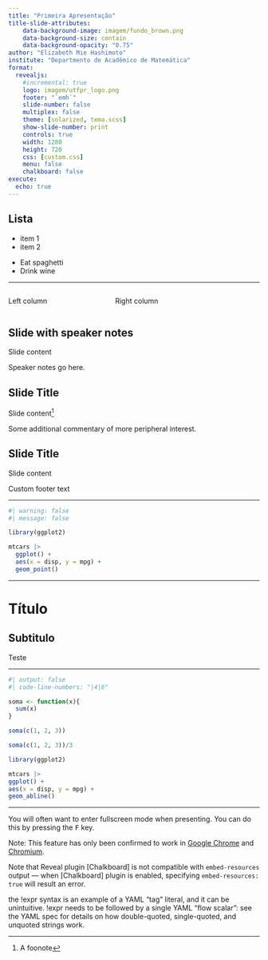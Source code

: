 ```yaml
---
title: "Primeira Apresentação"
title-slide-attributes:
    data-background-image: imagem/fundo_brown.png
    data-background-size: contain
    data-background-opacity: "0.75"
author: "Elizabeth Mie Hashimoto"
institute: "Departmento de Acadêmico de Matemática"
format:
  revealjs:
    #incremental: true
    logo: imagem/utfpr_logo.png
    footer: "`emh`"
    slide-number: false
    multiplex: false
    theme: [solarized, tema.scss]
    show-slide-number: print
    controls: true
    width: 1280
    height: 720
    css: [custom.css]
    menu: false
    chalkboard: false
execute:
  echo: true
---
```


## Lista

- item 1
- item 2

::: {.incremental}
- Eat spaghetti
- Drink wine
:::

---

:::: {.columns}

::: {.column width="40%"}
Left column
:::

::: {.column width="60%"}
Right column
:::

::::

## Slide with speaker notes

Slide content

::: {.notes}
Speaker notes go here.
:::

## Slide Title

Slide content^[A foonote]

::: aside
Some additional commentary of more peripheral interest.
:::

## Slide Title

Slide content

::: footer
Custom footer text
:::

---

```r
#| warning: false
#| message: false

library(ggplot2)

mtcars |>
  ggplot() +
  aes(x = disp, y = mpg) +
  geom_point()
```

---

# Título

## Subtitulo

Teste

---

```r
#| output: false
#| code-line-numbers: "|4|6"

soma <- function(x){
  sum(x)
}

soma(c(1, 2, 3))

soma(c(1, 2, 3))/3

library(ggplot2)

mtcars |>
ggplot() +
aes(x = disp, y = mpg) +
geom_abline()
```

---

::: {.callout-tip appearance="simple"}
You will often want to enter fullscreen mode when presenting. You can do this by pressing the <kbd>F</kbd> key.
:::

::: callout-note
Note: This feature has only been confirmed to work in [Google Chrome](https://google.com/chrome) and [Chromium](https://www.chromium.org/Home).
:::

::: {.callout-warning appearance="simple"}
Note that Reveal plugin [Chalkboard] is not compatible with `embed-resources` output --- when [Chalkboard] plugin is enabled, specifying `embed-resources: true` will result an error.
:::

::: callout-caution
the !expr syntax is an example of a YAML "tag" literal, and it can be unintuitive. !expr needs to be followed by a single YAML "flow scalar": see the YAML spec for details on how double-quoted, single-quoted, and unquoted strings work.
:::

